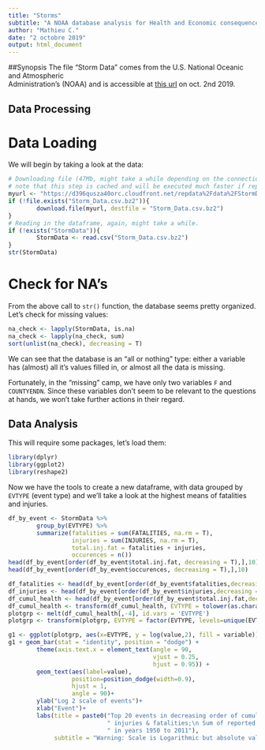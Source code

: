 ```yaml
---
title: "Storms"
subtitle: "A NOAA database analysis for Health and Economic consequences"
author: "Mathieu C."
date: "2 octobre 2019"
output: html_document
---
```

##Synopsis
The file "Storm Data" comes from the U.S. National Oceanic and Atmospheric  
Administration's (NOAA) and is accessible at [this url](https://d396qusza40orc.cloudfront.net/repdata%2Fdata%2FStormData.csv.bz2) on oct. 2nd 2019.  


## Data Processing

# Data Loading  
We will begin by taking a look at the data:
```r
# Downloading file (47Mb, might take a while depending on the connection and speeds)
# note that this step is cached and will be executed much faster if repeated:
myurl <- "https://d396qusza40orc.cloudfront.net/repdata%2Fdata%2FStormData.csv.bz2"
if (!file.exists("Storm_Data.csv.bz2")){
        download.file(myurl, destfile = "Storm_Data.csv.bz2")
}
# Reading in the dataframe, again, might take a while.
if (!exists("StormData")){
        StormData <- read.csv("Storm_Data.csv.bz2")
}
str(StormData)
```
# Check for NA's
  
From the above call to `str()` function, the database seems pretty organized.  
Let's check for missing values:
```r
na_check <- lapply(StormData, is.na)
na_check <- lapply(na_check, sum)
sort(unlist(na_check), decreasing = T)
```
We can see that the database is an "all or nothing" type: either a variable  
has (almost) all it's values filled in, or almost all the data is missing.  
  
Fortunately, in the "missing" camp, we have only two variables `F` and `COUNTYENDN`. Since these variables don't seem to be relevant to the questions at hands, we won't take further actions in their regard.

## Data Analysis

This will require some packages, let's load them:
```r
library(dplyr)
library(ggplot2)
library(reshape2)
```
  
Now we have the tools to create a new dataframe, with data grouped by `EVTYPE`
(event type) and we'll take a look at the highest means of fatalities and injuries.
```r
df_by_event <- StormData %>%
        group_by(EVTYPE) %>%
        summarize(fatalities = sum(FATALITIES, na.rm = T),
                  injuries = sum(INJURIES, na.rm = T),
                  total.inj.fat = fatalities + injuries,
                  occurences = n())
head(df_by_event[order(df_by_event$total.inj.fat, decreasing = T),],10)
head(df_by_event[order(df_by_event$occurences, decreasing = T),],10)
```


```r
df_fatalities <- head(df_by_event[order(df_by_event$fatalities,decreasing = T),],20)
df_injuries <- head(df_by_event[order(df_by_event$injuries,decreasing = T),],20)
df_cumul_health <- head(df_by_event[order(df_by_event$total.inj.fat,decreasing = T),],20)
df_cumul_health <- transform(df_cumul_health, EVTYPE = tolower(as.character(EVTYPE)))
plotgrp <- melt(df_cumul_health[,-4], id.vars = 'EVTYPE')
plotgrp <- transform(plotgrp, EVTYPE = factor(EVTYPE, levels=unique(EVTYPE)))

g1 <- ggplot(plotgrp, aes(x=EVTYPE, y = log(value,2), fill = variable))
g1 + geom_bar(stat = "identity", position = "dodge") +
        theme(axis.text.x = element_text(angle = 90, 
                                         vjust = 0.25,
                                         hjust = 0.95)) +
        geom_text(aes(label=value), 
                  position=position_dodge(width=0.9), 
                  hjust = 1, 
                  angle = 90)+
        ylab("Log 2 scale of events")+
        xlab("Event")+
        labs(title = paste0("Top 20 events in decreasing order of cumulative",
                            " injuries & fatalities;\n Sum of reported events",
                            " in years 1950 to 2011"),
             subtitle = "Warning: Scale is Logarithmic but absolute values are displayed on the bars")
        
```

